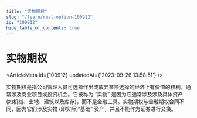 ```yaml
---
title: "实物期权"
slug: "/learn/real-option-100912"
id: "100912"
hide_table_of_contents: true
---
```



# 实物期权

<ArticleMeta id={100912} updatedAt={'2023-09-26 13:58:51'} />
<div className='border-solid border-b border-t-0 my-4 border-[var(--ifm-color-gray-300)]' />

实物期权是指公司管理人员可选择作出或放弃某项选择的经济上有价值的权利，通常涉及商业项目或投资机会。它被称为 “实物” 是因为它通常涉及涉及具体资产 (如机械、土地、建筑以及库存)，而不是金融工具。实物期权与金融期权合同不同，因为它们涉及实物 (即实际)“基础” 资产，并且不能作为证券进行交换。
